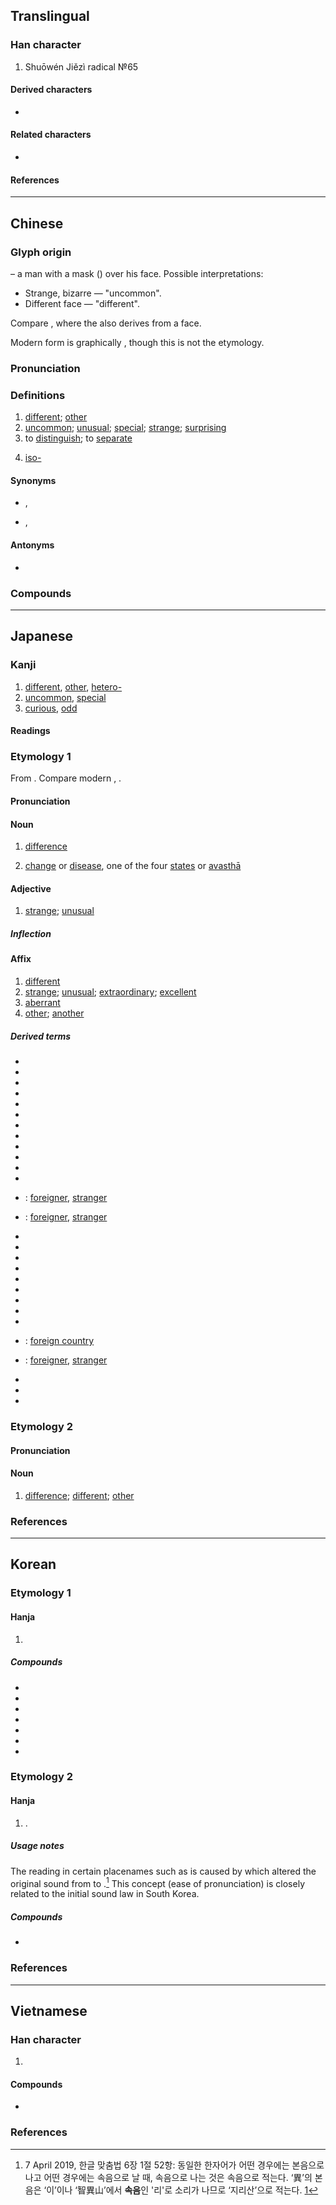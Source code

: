 {{also|异|畀|暴}}
{{character info}}
{{character info|0xF962}}
{{character info|0x2F938}}
==Translingual==

===Han character===
{{Han char|rn=102|rad=田|as=06|sn=11|four=60801|canj=WTC|ids=⿱田共}}

# Shuōwén Jiězì radical №65

====Derived characters====
* {{l|mul|[[𭊈]], [[潩]], [[熼]], [[禩]], [[穓]], [[𧑌]], [[趩]], [[𤳧]], [[𨅜]], [[龭]]([[𩨎]]), [[𤴏]], [[𬵫]], [[𭅂]], [[兾]], [[䔬]], [[冀]], [[糞]], [[翼]], [[霬]], [[㔴]], [[𠪙]], [[𭍭]], [[廙]], [[𤺆]], [[戴]]}}

====Related characters====
* {{l|mul|异}} {{q|[[Simplified Chinese]]}}

====References====
{{Han ref|kx=0763.180|dkj=21866|dj=1173.050|hdz=42540.050|uh=7570}}
{{Han ref|uh=F962}}
{{Han ref|uh=2F938}}

----

==Chinese==
{{zh-forms|s=异|alt=𠔱,𢄖}}

===Glyph origin===
{{Han etym}}
{{liushu|i}} – a man with a mask ({{zh-l|*田}}) over his face. Possible interpretations:

* Strange, bizarre — "uncommon".
* Different face — "different".

Compare {{zh-l|*鬼|demon}}, where the {{lang|zh|田}} also derives from a face.

Modern form is graphically {{Han compound|田|共}}, though this is not the etymology.

===Pronunciation===
{{zh-pron
|m=yì
|m-s=yi4
|c=ji6
|h=pfs=yi;gd=yi4
|md=ê
|mn=ī/xm,zz,twv:īⁿ
|mn-t=i6
|mc=y
|oc=y
|cat=a
}}

===Definitions===
{{zh-hanzi}}

# [[different]]; [[other]]
# [[uncommon]]; [[unusual]]; [[special]]; [[strange]]; [[surprising]]
# to [[distinguish]]; to [[separate]]
# {{lb|zh|chemistry}} [[iso-]] {{gloss|forms terms relating to isomers}}

====Synonyms====
* {{sense|different}} {{zh-l|殊}}, {{zh-l|差}}
* {{sense|unusual}} {{zh-l|奇}}, {{zh-l|怪}}

====Antonyms====
* {{zh-l|同|same}}

===Compounds===
{{zh-der|奇異果|同門異戶|奇風異俗|幽明異路|各異其趣|功同賞異|同工異調|奇山異水|奇珍異物|奇異|大放異采|因人而異|傳聞異辭|卓異|個別差異|各懷異心|奇才異能|奇葩異卉|堅白同異|差異|同聲異俗|奇花異草|伐異黨同|奇謀異策|別異|怫異|人殊意異|奇異墨水|奇裝異服|幽顯異途|同異|差異法|崖異|怪異|優異|尤異|大同小異|寵異|奇珍異寶|同床異夢|奇人異士|奇花異果|奇花異卉|大異其趣|大放異彩|奇蹤異跡|嗟異|吒異|互異|兩性差異|同工異曲|乖異|不異|異形葉|異構|異相|異邦|無異議|打擊異己|異日|流落異鄉|異能|殊方異類|異政殊俗|異香襲人|異人|睽異|異才|異戊橡膠|標同伐異|異俗|異動|珍羞異饌|異途同歸|異道|殊勛異績|異常行為|異事|異服|異父|異類|異志|殊異|求同存異|清異錄|異數|異稟|瑰異|異香|異乎尋常|異時|本同末異|末異|異曲同工|稱異|異夢離心|異草奇花|毫無異義|異采|日新月異|異口同聲|求新立異|殊方異域|異態|步伐異常|異軍突起|異趣|異苑|異苔同岑|異寶奇珍|稱奇道異|異言|異卉奇花|異彩|異軌|獨持異議|標新取異|異詞|異草|異母|異士奇人|異類對|矯情立異|異軍特起|無異|異聞傳說|矜奇立異|異重流|時移世異|異體|歧異|相異|異議|異族|爭奇鬥異|異物|異說|異路同歸|災異|異代|異體字|異香異氣|異香撲鼻|異類之人|異配生殖|異鄉人|異鄉|異變|異花傳粉|異聞|異種|異畛|異爨|異營性|異派同源|異木奇花|異書|異文|異教|異想天開|異常|異己|異姓|異域|異地相逢|異地|異圖|異國|異名|異口同辭|異化|異位產式|甄奇錄異|珍禽異獸|珍異|異母兄弟|異味|異形|異性|異端|時異勢殊|異景|朱陸異同|手足異處|異讀|炫異爭奇|神異|特異|異質|特異功能|異心|異狀|異特龍|異口同音|異客|標新領異|殊滋異味|異同|異形配子|異論|標新立異|異方|拔新領異|異國情調|穎異|異化作用|源殊派異|標奇立異|異樣|時異事殊|攻乎異端|異端邪說|探異玩奇|探奇窮異|排斥異己|驚異|立異|罕異|納奇錄異|逞異誇能|骨肉離異|非異人任|賞同罰異|聊齋志異|趨舍異路|臉色有異|首足異處|考異|部執異論|食不異肉|詭異|黨同伐異|離異|驚奇駭異|駭異|雌雄異株|頭足異處|頭足異所|靈異|雲泥異路|雌雄異體|誅鋤異己|茂才異等|訝異|詭狀異形|絕域異方|述異記|迥異|詫異|身首異處|貌同實異|豐神異彩|變異|見異思遷|衒異|邪說異端|薰蕕異器|異形詞|異用字|非我族類，其心必異}}

----

==Japanese==

===Kanji===
{{ja-kanji|grade=6|rs=田07}}

# [[different]], [[other]], [[hetero-]]
# [[uncommon]], [[special]]
# [[curious]], [[odd]]

====Readings====
{{ja-readings
|goon=い
|kanon=い
|kun=こと-, こと-なる, あや-し.い
}}

===Etymology 1===
{{ja-kanjitab|い|yomi=on}}
From {{der|ja|ltc|sort=|-}} {{ltc-l|異}}.  Compare modern {{cog|cmn|異|tr=yì|pos={{IPAfont|/i⁵¹/}}}}, {{cog|yue|異|tr=ji<sup>6</sup>|pos={{IPAfont|/jiː²²/}}}}.

====Pronunciation====
{{ja-pron|い|acc=1|acc_ref=DJR|y=on}}

====Noun====
{{ja-noun|い}}

# {{lb|ja|literary}} [[difference]]
# {{lb|ja|Buddhism}} [[change]] or [[disease]], one of the four [[states]] or [[avasthā]]

====Adjective====
{{ja-adj|い|infl=na}}

# {{lb|ja|literary}} [[strange]]; [[unusual]]

=====Inflection=====
{{ja-na|い}}

====Affix====
{{ja-pos|affix|い}}

# [[different]]
# [[strange]]; [[unusual]]; [[extraordinary]]; [[excellent]]
# [[aberrant]]
# [[other]]; [[another]]

=====Derived terms=====
{{der-top3}}
* {{ja-r|異%義|い%ぎ}}
* {{ja-r|異%議|い%ぎ}}
* {{ja-r|異%教|い%きょう}}
* {{ja-r|異%郷|い%きょう}}
* {{ja-r|異%境|い%きょう}}
* {{ja-r|異%才|い%さい}}
* {{ja-r|異%彩|い%さい}}
* {{ja-r|異%種|い%しゅ}}
* {{ja-r|異%趣|い%しゅ}}
* {{ja-r|異%状|い%じょう}}
* {{ja-r|異%常|い%じょう}}
* {{ja-r|異%色|い%しょく}}
* {{ja-r|異%人|い%じん}}: [[foreigner]], [[stranger]]
* {{ja-r|異%国%人|い%こく%じん}}: [[foreigner]], [[stranger]]
* {{ja-r|異%相|い%そう}}
* {{ja-r|異%俗|い%ぞく}}
* {{ja-r|異%存|い%ぞん}}
* {{ja-r|異%端|い%たん}}
* {{ja-r|異%途|い%と}}
* {{ja-r|異%同|い%どう}}
* {{ja-r|異%動|い%どう}}
* {{ja-r|異%物|い%ぶつ}}
* {{ja-r|異%母|い%ぼ}}
* {{ja-r|異%邦|い%ほう}}: [[foreign country]]
* {{ja-r|異%邦%人|い%ほう%じん}}: [[foreigner]], [[stranger]]
* {{ja-r|異%様|い%よう}}
* {{ja-r|異%例|い%れい}}
* {{ja-r|変%異|へん%い}}
{{der-bottom}}

===Etymology 2===
{{ja-kanjitab|こと|yomi=k|alt=殊}}

====Pronunciation====
{{ja-pron|こと|y=k}}

====Noun====
{{ja-noun|こと}}

# [[difference]]; {{lb|ja|prefixed to nouns}} [[different]]; [[other]]

===References===
<references/>

----

==Korean==

===Etymology 1===

====Hanja====
{{ko-hanja|다르다|다를|이}}

# {{hanja form of|이|[[different]]; [[unusual]]}}

=====Compounds=====
{{der-top3|Compounds}}
* {{ko-l|이단|異端}}
* {{ko-l|이교|異敎}}
* {{ko-l|이상|異常}}
* {{ko-l|이성|異性}}
* {{ko-l|기이|奇異}}
* {{ko-l|차이|差異}}
* {{ko-l|이체자|異體字}}
{{der-bottom}}

===Etymology 2===

====Hanja====
{{ko-hanja|리}}

# {{n-g|Only used in certain placenames}}.

=====Usage notes=====
The reading {{ko-l|리}} in certain placenames such as {{ko-l|^지리산|智異山}} is caused by {{ko-l|[[활음조]] [[현상]]|[[滑音調]] [[現像]]|euphony}} which altered the original sound from {{ko-l|이}} to {{ko-l|리}}.<ref> 7 April 2019, 한글 맞춤법 6장 1절 52항: 동일한 한자어가 어떤 경우에는 본음으로 나고 어떤 경우에는 속음으로 날 때, 속음으로 나는 것은 속음으로 적는다. ‘異’의 본음은 ‘이’이나 ‘智異山’에서 '''속음'''인 '리'로 소리가 나므로 ‘지리산’으로 적는다. [https://ko.dict.naver.com/#/entry/koko/83d73e48b9f1414282466d4b7d755527] </ref> This concept (ease of pronunciation) is closely related to the initial sound law {{ko-l|두음 법칙|頭音法則}} in South Korea.

=====Compounds=====
* {{ko-l|^지리산|智異山}}

===References===
<references/>

----

==Vietnamese==

===Han character===
{{vi-readings|rs=田07
|hanviet=dị-tdcntd;gdhn;bonet;genibrel, di-genibrel
|phienthiet=以智 dĩ trí
|nom=dị-tdcntd;gdhn;bonet;taberd
}}

# {{han tu form of|dị|[[dissimilar]]; [[bizarre]]; [[unusual]]}}

====Compounds====
* {{vi-l|異端|dị đoan}}

===References===
<references/>